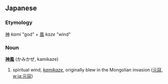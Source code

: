 ==Japanese==
===Etymology===
[[神]] ''kami'' "god" + [[風]] ''kaze'' "wind"

===Noun===
'''[[神]][[風]]''' (かみかぜ, kamikaze)

# spiritual wind, ''[[kamikaze]]'', originally blew in the Mongolian invasion ([[元寇]], [[w:ja:元寇]])